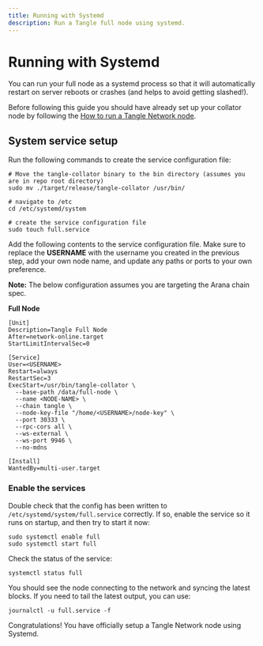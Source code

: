```yaml
---
title: Running with Systemd
description: Run a Tangle full node using systemd.
---
```


# Running with Systemd

You can run your full node as a systemd process so that it will automatically restart on server reboots
or crashes (and helps to avoid getting slashed!).

Before following this guide you should have already set up your collator node by following the [How to run a Tangle Network node](./v1/node-operators/run-tangle-node).

## System service setup

Run the following commands to create the service configuration file:

```
# Move the tangle-collator binary to the bin directory (assumes you are in repo root directory)
sudo mv ./target/release/tangle-collator /usr/bin/

# navigate to /etc
cd /etc/systemd/system

# create the service configuration file
sudo touch full.service
```

Add the following contents to the service configuration file. Make sure to replace the **USERNAME** with the username you created in the previous step, add your own node name, and update
any paths or ports to your own preference.

**Note:** The below configuration assumes you are targeting the Arana chain spec.

**Full Node**

```
[Unit]
Description=Tangle Full Node
After=network-online.target
StartLimitIntervalSec=0

[Service]
User=<USERNAME>
Restart=always
RestartSec=3
ExecStart=/usr/bin/tangle-collator \
  --base-path /data/full-node \
  --name <NODE-NAME> \
  --chain tangle \
  --node-key-file "/home/<USERNAME>/node-key" \
  --port 30333 \
  --rpc-cors all \
  --ws-external \
  --ws-port 9946 \
  --no-mdns

[Install]
WantedBy=multi-user.target
```

### Enable the services

Double check that the config has been written to `/etc/systemd/system/full.service` correctly.
If so, enable the service so it runs on startup, and then try to start it now:

```
sudo systemctl enable full
sudo systemctl start full
```

Check the status of the service:

```
systemctl status full
```

You should see the node connecting to the network and syncing the latest blocks.
If you need to tail the latest output, you can use:

```
journalctl -u full.service -f
```

Congratulations! You have officially setup a Tangle Network node using Systemd.